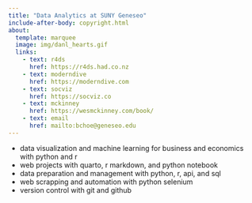 ```yaml
---
title: "Data Analytics at SUNY Geneseo" 
include-after-body: copyright.html
about:
  template: marquee
  image: img/danl_hearts.gif
  links:
    - text: r4ds
      href: https://r4ds.had.co.nz
    - text: moderndive
      href: https://moderndive.com
    - text: socviz
      href: https://socviz.co
    - text: mckinney
      href: https://wesmckinney.com/book/
    - text: email
      href: mailto:bchoe@geneseo.edu
---
```


- data visualization and machine learning for business and economics with python and r 
- web projects with quarto, r markdown, and python notebook
- data preparation and management with python, r, api, and sql
- web scrapping and automation with python selenium
- version control with git and github


<br><br>
<br><br>
<br><br>
